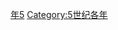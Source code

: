 {{Catnav|頁面分類|历史|歷史時代|年|5世纪各年}}

{{catmore}}

[[Category:430年代|年5]]
[[Category:5世纪各年|Category:5世纪各年]]